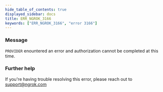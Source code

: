 ```yaml
---
hide_table_of_contents: true
displayed_sidebar: docs
title: ERR_NGROK_3166
keywords: ["ERR_NGROK_3166", "error 3166"]
---
```


### Message

`PROVIDER` enountered an error and authorization cannot be completed at this time.

### Further help

If you're having trouble resolving this error, please reach out to [support@ngrok.com](mailto:support@ngrok.com?subject=Help%20with%20ERR_NGROK_3166)
